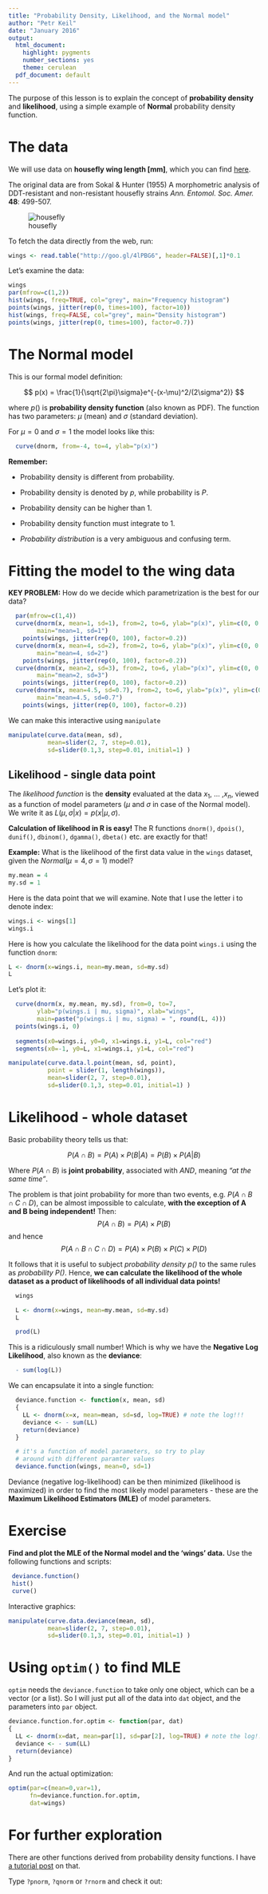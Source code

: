 ```yaml
---
title: "Probability Density, Likelihood, and the Normal model"
author: "Petr Keil"
date: "January 2016"
output:
  html_document:
    highlight: pygments
    number_sections: yes
    theme: cerulean
  pdf_document: default
---
```


The purpose of this lesson is to explain the concept of **probability density** 
and **likelihood**, using a simple example of **Normal** probability density function.

# The data

We will use data on **housefly wing length [mm]**, which you can find [here](http://www.seattlecentral.edu/qelp/sets/057/057.html). 

The original data are from Sokal & Hunter (1955) A morphometric analysis of DDT-resistant and non-resistant housefly strains *Ann. Entomol. Soc. Amer.* **48**: 499-507. 

![housefly](figure/fly.png)

To fetch the data directly from the web, run:
```r
wings <- read.table("http://goo.gl/4lPBG6", header=FALSE)[,1]*0.1
```

Let's examine the data:
```r
wings
par(mfrow=c(1,2))
hist(wings, freq=TRUE, col="grey", main="Frequency histogram")
points(wings, jitter(rep(0, times=100), factor=10))
hist(wings, freq=FALSE, col="grey", main="Density histogram")
points(wings, jitter(rep(0, times=100), factor=0.7))
```

# The Normal model

This is our formal model definition:

$$ p(x) = \frac{1}{\sqrt{2\pi}\sigma}e^{-(x-\mu)^2/(2\sigma^2)} $$

where $p()$ is **probability density function** (also known as PDF). The function has two parameters: $\mu$ (mean) and $\sigma$ (standard deviation).

For $\mu = 0$ and $\sigma = 1$ the model looks like this:
```r
  curve(dnorm, from=-4, to=4, ylab="p(x)")
```

**Remember:**

* Probability density is different from probability.

* Probability density is denoted by $p$, while probability is $P$.

* Probability density can be higher than 1.

* Probability density function must integrate to 1.

* *Probability distribution* is a very ambiguous and confusing term.

# Fitting the model to the wing data

**KEY PROBLEM:** How do we decide which parametrization is the best for our data?

```r
  par(mfrow=c(1,4))
  curve(dnorm(x, mean=1, sd=1), from=2, to=6, ylab="p(x)", ylim=c(0, 0.6),
        main="mean=1, sd=1")
    points(wings, jitter(rep(0, 100), factor=0.2))
  curve(dnorm(x, mean=4, sd=2), from=2, to=6, ylab="p(x)", ylim=c(0, 0.6),
        main="mean=4, sd=2")
    points(wings, jitter(rep(0, 100), factor=0.2))
  curve(dnorm(x, mean=2, sd=3), from=2, to=6, ylab="p(x)", ylim=c(0, 0.6),
        main="mean=2, sd=3")
    points(wings, jitter(rep(0, 100), factor=0.2))
  curve(dnorm(x, mean=4.5, sd=0.7), from=2, to=6, ylab="p(x)", ylim=c(0, 0.6),
        main="mean=4.5, sd=0.7")
    points(wings, jitter(rep(0, 100), factor=0.2))
```

We can make this interactive using `manipulate`

```r
manipulate(curve.data(mean, sd), 
           mean=slider(2, 7, step=0.01), 
           sd=slider(0.1,3, step=0.01, initial=1) )
```


## Likelihood - single data point

The *likelihood function* is the **density** evaluated at the data $x_1$, ... ,$x_n$, viewed as a function of model parameters ($\mu$ and $\sigma$ in case of the Normal model). We write it as $L(\mu, \sigma | x) = p(x | \mu, \sigma)$.  

**Calculation of likelihood in R is easy!** The R functions ```dnorm()```, ```dpois()```, ```dunif()```, ```dbinom()```, ```dgamma()```, ```dbeta()``` etc. are exactly for that!

**Example:** What is the likelihood of the first data value in the `wings` dataset,  given the $Normal(\mu=4, \sigma=1)$ model?

```r
my.mean = 4
my.sd = 1
```

Here is the data point that we will examine. Note that I use the letter
i to denote index:

```r
wings.i <- wings[1]
wings.i
```

Here is how you calculate the likelihood for the data point `wings.i` using
the function `dnorm`:
```r
L <- dnorm(x=wings.i, mean=my.mean, sd=my.sd)
L
```

Let's plot it:

```r
  curve(dnorm(x, my.mean, my.sd), from=0, to=7, 
        ylab="p(wings.i | mu, sigma)", xlab="wings",
        main=paste("p(wings.i | mu, sigma) = ", round(L, 4)))
  points(wings.i, 0)
  
  segments(x0=wings.i, y0=0, x1=wings.i, y1=L, col="red")
  segments(x0=-1, y0=L, x1=wings.i, y1=L, col="red")
```


```r

      
manipulate(curve.data.l.point(mean, sd, point),
           point = slider(1, length(wings)),
           mean=slider(2, 7, step=0.01), 
           sd=slider(0.1,3, step=0.01, initial=1) )
```

# Likelihood - whole dataset

Basic probability theory tells us that:

$$P(A \cap B) = P(A) \times P(B|A) = P(B) \times P(A|B) $$

Where $P(A \cap B)$ is **joint probability**, associated with *AND*, meaning
*"at the same time"*.

The problem is that joint probability for more than two events, 
e.g. $P( A \cap B \cap C \cap D )$, can be almost impossible to calculate, **with the exception of A and B being independent!** Then: 
$$P(A \cap B) = P(A) \times P(B) $$
and hence
$$ P( A \cap B \cap C \cap D ) = P(A) \times P(B) \times P(C) \times P(D)$$

It follows that it is useful to subject *probability density $p()$* to the same rules as *probability $P()$*. Hence, **we can calculate the likelihood of the whole dataset as a product of likelihoods of all individual data points!**

```r
  wings

  L <- dnorm(x=wings, mean=my.mean, sd=my.sd)
  L

  prod(L)
```
This is a ridiculously small number!
Which is why we have the **Negative Log Likelihood**, also known as the **deviance**:
```r
  - sum(log(L))
```

We can encapsulate it into a single function:
```r
  deviance.function <- function(x, mean, sd)
  {
    LL <- dnorm(x=x, mean=mean, sd=sd, log=TRUE) # note the log!!!
    deviance <- - sum(LL)
    return(deviance)
  }

  # it's a function of model parameters, so try to play
  # around with different paramter values
  deviance.function(wings, mean=0, sd=1)
```

Deviance (negative log-likelihood) can be then minimized (likelihood is maximized) in order to find the most likely model parameters - these are the **Maximum Likelihood Estimators (MLE)** of model parameters.

# Exercise

**Find and plot the MLE of the Normal model and the 'wings' data.** 
Use the following functions and scripts:
```r
 deviance.function()
 hist()
 curve()
```

Interactive graphics:

```r
manipulate(curve.data.deviance(mean, sd),
           mean=slider(2, 7, step=0.01), 
           sd=slider(0.1,3, step=0.01, initial=1) )

```

# Using ```optim()``` to find MLE

`optim` needs the `deviance.function` to take only one object, which can be
a vector (or a list). So I will just put all of the data into `dat` object,
and the parameters into `par` object.

```r
deviance.function.for.optim <- function(par, dat)
{
  LL <- dnorm(x=dat, mean=par[1], sd=par[2], log=TRUE) # note the log!!!
  deviance <- - sum(LL)
  return(deviance)
}
```

And run the actual optimization:
```r
optim(par=c(mean=0,var=1), 
      fn=deviance.function.for.optim, 
      dat=wings)
```



# For further exploration

There are other functions derived from probability density functions. I have [a 
tutorial post](http://www.petrkeil.com/?p=2084) on that.

Type `?pnorm`, `?qnorm` or `?rnorm` and check it out:
